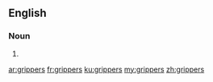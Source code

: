 ==English==

===Noun===
{{head|en|noun plural form}}

# {{plural of|gripper|lang=en}}

[[ar:grippers]]
[[fr:grippers]]
[[ku:grippers]]
[[my:grippers]]
[[zh:grippers]]